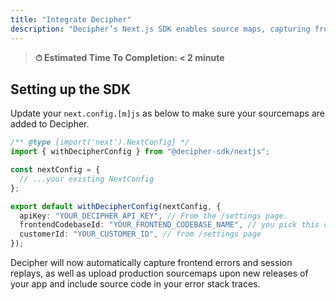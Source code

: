 ```yaml
---
title: "Integrate Decipher"
description: "Decipher’s Next.js SDK enables source maps, capturing frontend errors, session replays, AI analysis of user impact, and resolution steps. This will also upload your Next.js Sourcemaps to Decipher to enable seeing production JavaScript/TypeScript stack traces with the appropriate source code."
---
```


> **⏱ Estimated Time To Completion: < 2 minute**

## Setting up the SDK

Update your `next.config.[m]js` as below to make sure your sourcemaps are added to Decipher.
```typescript next.config.mjs
/** @type {import('next').NextConfig} */
import { withDecipherConfig } from "@decipher-sdk/nextjs";

const nextConfig = {
  // ...your existing NextConfig
};

export default withDecipherConfig(nextConfig, {
  apiKey: "YOUR_DECIPHER_API_KEY", // From the /settings page.
  frontendCodebaseId: "YOUR_FRONTEND_CODEBASE_NAME", // you pick this one
  customerId: "YOUR_CUSTOMER_ID", // from /settings page
});
```

Decipher will now automatically capture frontend errors and session replays, as well as upload production sourcemaps upon new releases of your app and include source code in your error stack traces.